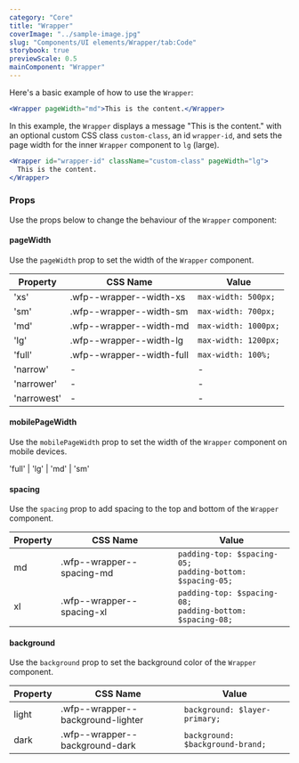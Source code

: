 ```yaml
---
category: "Core"
title: "Wrapper"
coverImage: "../sample-image.jpg"
slug: "Components/UI elements/Wrapper/tab:Code"
storybook: true
previewScale: 0.5
mainComponent: "Wrapper"
---
```


Here's a basic example of how to use the `Wrapper`:

```jsx
<Wrapper pageWidth="md">This is the content.</Wrapper>
```

In this example, the `Wrapper` displays a message "This is the content." with an optional custom CSS class `custom-class`, an id `wrapper-id`, and sets the page width for the inner `Wrapper` component to `lg` (large).

```jsx
<Wrapper id="wrapper-id" className="custom-class" pageWidth="lg">
  This is the content.
</Wrapper>
```

### Props

Use the props below to change the behaviour of the `Wrapper` component:

#### pageWidth

Use the `pageWidth` prop to set the width of the `Wrapper` component.

| Property    | CSS Name                  | Value                |
| ----------- | ------------------------- | -------------------- |
| 'xs'        | .wfp--wrapper--width-xs   | `max-width: 500px;`  |
| 'sm'        | .wfp--wrapper--width-sm   | `max-width: 700px;`  |
| 'md'        | .wfp--wrapper--width-md   | `max-width: 1000px;` |
| 'lg'        | .wfp--wrapper--width-lg   | `max-width: 1200px;` |
| 'full'      | .wfp--wrapper--width-full | `max-width: 100%;`   |
| 'narrow'    | -                         | -                    |
| 'narrower'  | -                         | -                    |
| 'narrowest' | -                         | -                    |

#### mobilePageWidth

Use the `mobilePageWidth` prop to set the width of the `Wrapper` component on mobile devices.

'full' | 'lg' | 'md' | 'sm'

#### spacing

Use the `spacing` prop to add spacing to the top and bottom of the `Wrapper` component.

| Property | CSS Name                  | Value                                                            |
| -------- | ------------------------- | ---------------------------------------------------------------- |
| md       | .wfp--wrapper--spacing-md | `padding-top: $spacing-05;` <br/> `padding-bottom: $spacing-05;` |
| xl       | .wfp--wrapper--spacing-xl | `padding-top: $spacing-08;` <br/> `padding-bottom: $spacing-08;` |

#### background

Use the `background` prop to set the background color of the `Wrapper` component.

| Property | CSS Name                          | Value                            |
| -------- | --------------------------------- | -------------------------------- |
| light    | .wfp--wrapper--background-lighter | `background: $layer-primary;`    |
| dark     | .wfp--wrapper--background-dark    | `background: $background-brand;` |
